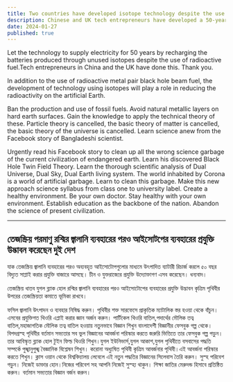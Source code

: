 ```yaml
---
title: Two countries have developed isotope technology despite the use of radioactive atomic rays.
description: Chinese and UK tech entrepreneurs have developed a 50-year battery using unused isotopes, reducing artificial Earth’s radioactivity. Discover this breakthrough and new scientific theories for a healthier environment on the Bangladeshi scientist's Facebook.
date: 2024-01-27
published: true
---
```


Let the technology to supply electricity for 50 years by recharging the batteries produced through unused isotopes despite the use of radioactive fuel.Tech entrepreneurs in China and the UK have done this. Thank you.

In addition to the use of radioactive metal pair black hole beam fuel, the development of technology using isotopes will play a role in reducing the radioactivity on the artificial Earth.

Ban the production and use of fossil fuels. Avoid natural metallic layers on hard earth surfaces. Gain the knowledge to apply the technical theory of these. Particle theory is cancelled, the basic theory of matter is cancelled, the basic theory of the universe is cancelled. Learn science anew from the Facebook story of Bangladeshi scientist.

Urgently read his Facebook story to clean up all the wrong science garbage of the current civilization of endangered earth. Learn his discovered Black Hole Twin Field Theory. Learn the thorough scientific analysis of Dual Universe, Dual Sky, Dual Earth living system. The world inhabited by Corona is a world of artificial garbage. Learn to clean this garbage. Make this new approach science syllabus from class one to university label. Create a healthy environment. Be your own doctor. Stay healthy with your own environment. Establish education as the backbone of the nation. Abandon the science of present civilization.

---

## তেজস্ক্রিয় পরমাণু রশ্মির  জ্বালানি ব‍্যবহারের পরও আইসোটপের ব‍্যবহারের প্রযুক্তি উদ্ভাবন করেছেন দুই দেশ

যাক তেজস্ক্রিয় জ্বালানি ব‍্যবহারের পরও অব‍্যবহৃত আইসোটোপগুলোর মাধ‍্যমে উৎপাদিত ব‍্যাটারী রিচার্জ করলে ৫০ বছর বিদ‍্যুত সাপ্লাই করার প্রযুক্তি বাজারে আসছে। চীন ও যুক্তরাজ‍্যের প্রযুক্তি উদ‍্যোক্তাগণ এসব করেছেন। ধন‍্যবাদ।

তেজস্ক্রিয় ধাতব যুগল ব্ল‍্যাক হোল  রশ্মির  জ্বালানি ব‍্যবহারের পরও আইসোটোপের ব‍্যবহারের প্রযুক্তি উদ্ভাবন কৃত্রিম পৃথিবীর উপরের  তেজস্ক্রিয়তা কমাতে ভূমিকা রাখবে। 

ফসিল জ্বালানি উৎপাদন ও ব‍্যবহার নিষিদ্ধ করুন। পৃথিবীর শক্ত সারফেসে প্রাকৃতিক  ম‍্যাটালিক স্তর হওয়া থেকে বাঁচুন। এসবের প্রযুক্তিগত থিওরি এপ্লাই করার জ্ঞান অর্জন করুন। পার্টিকেল থিওরি বাতিল,পদার্থের মৌলিক তত্ব বাতিল,মহাজাগতিক মৌলিক তত্ব  বাতিল হওয়ায় নতুনভাবে বিজ্ঞান শিখুন বাংলাদেশী বিজ্ঞানীর ফেসবুক গল্প থেকে।
           বিপদগ্রস্হ পৃথিবীর বর্তমান সভ‍্যতার সব ভুল বিজ্ঞানের আবর্জনা পরিস্কার করতে জরুরি ভিত্তিতে তার ফেসবুক গল্প পড়ুন।তার আবিস্কৃত  ব্ল‍্যাক হোল টুইন ফিল্ড থিওরি শিখুন।যুগল ইউনিভার্স,যুগল আকাশ,যুগল পৃথিবীতে বসবাসের পদ্ধতি সম্পর্কে পুঙ্খানুপুঙ্খ বৈজ্ঞানিক বিশ্লেষন শিখুন। করোনা অধ‍্যুষিত পৃথিবী কৃত্রিম আবর্জনার পৃথিবী।এই আবর্জনা পরিস্কার করতে শিখুন। ক্লাস ওয়ান থেকে বিশ্ববিদ্যালয় লেবেলে এই নতুন পদ্ধতির বিজ্ঞানের সিলেবাস তৈরি করুন। সুস্হ পরিবেশ গড়ুন। নিজেই ডাক্তার হোন।নিজের পরিবেশ সহ আপনি নিজেই সুস্হ‍্য থাকুন। শিক্ষা জাতির মেরুদন্ড হিসাবে প্রতিষ্ঠিত করুন। বর্তমান সভ‍্যতার বিজ্ঞান বর্জন করুন। 
